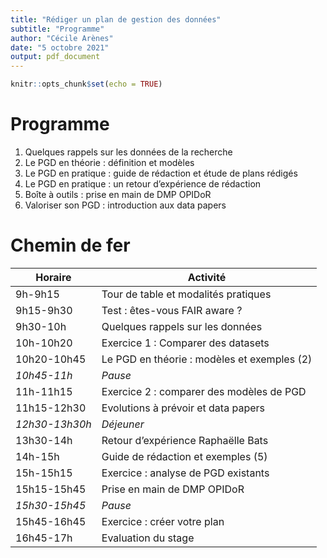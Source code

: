 ```yaml
---
title: "Rédiger un plan de gestion des données"
subtitle: "Programme"
author: "Cécile Arènes"
date: "5 octobre 2021"
output: pdf_document
---
```


```r
knitr::opts_chunk$set(echo = TRUE)
```

# Programme

1.	Quelques rappels sur les données de la recherche
2.	Le PGD en théorie : définition et modèles
3.	Le PGD en pratique : guide de rédaction et étude de plans rédigés
4.	Le PGD en pratique : un retour d’expérience de rédaction
5.	Boîte à outils : prise en main de DMP OPIDoR
6.	Valoriser son PGD : introduction aux data papers

# Chemin de fer

| Horaire | Activité |
| --- | --- |
| 9h-9h15 | Tour de table et modalités pratiques |
| 9h15-9h30 | Test : êtes-vous FAIR aware ? |
| 9h30-10h | Quelques rappels sur les données |
| 10h-10h20 | Exercice 1 : Comparer des datasets |
| 10h20-10h45 | Le PGD en théorie : modèles et exemples (2) | 
| *10h45-11h* | *Pause* |
| 11h-11h15 | Exercice 2 : comparer des modèles de PGD |
| 11h15-12h30 | Evolutions à prévoir et data papers |
| *12h30-13h30h* | *Déjeuner* |
| 13h30-14h | Retour d'expérience Raphaëlle Bats |
| 14h-15h | Guide de rédaction et exemples (5) |
| 15h-15h15 | Exercice : analyse de PGD existants |
| 15h15-15h45 | Prise en main de DMP OPIDoR |
| *15h30-15h45* | *Pause* |
| 15h45-16h45 | Exercice : créer votre plan |
| 16h45-17h | Evaluation du stage |


